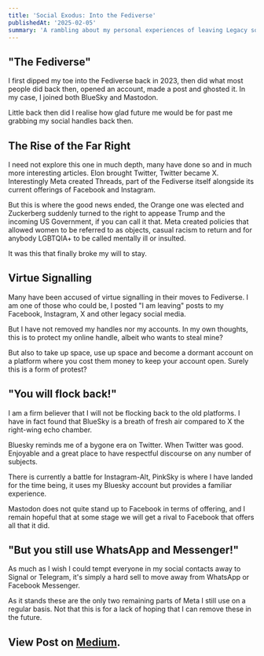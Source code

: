 ```yaml
---
title: 'Social Exodus: Into the Fediverse'
publishedAt: '2025-02-05'
summary: 'A rambling about my personal experiences of leaving Legacy social media and moving to Fediverse.'
---
```

## "The Fediverse"

I first dipped my toe into the Fediverse back in 2023, then did what most people did back then, opened an account, made a post and ghosted it. In my case, I joined both BlueSky and Mastodon.

Little back then did I realise how glad future me would be for past me grabbing my social handles back then.

## The Rise of the Far Right

I need not explore this one in much depth, many have done so and in much more interesting articles. Elon brought Twitter, Twitter became X.
Interestingly Meta created Threads, part of the Fediverse itself alongside its current offerings of Facebook and Instagram.

But this is where the good news ended, the Orange one was elected and Zuckerberg suddenly turned to the right to appease Trump and the incoming US Government, if you can call it that. Meta created policies that allowed women to be referred to as objects, casual racism to return and for anybody LGBTQIA+ to be called mentally ill or insulted.

It was this that finally broke my will to stay.

## Virtue Signalling

Many have been accused of virtue signalling in their moves to Fediverse. I am one of those who could be, I posted "I am leaving" posts to my Facebook, Instagram, X and other legacy social media.

But I have not removed my handles nor my accounts. In my own thoughts, this is to protect my online handle, albeit who wants to steal mine?

But also to take up space, use up space and become a dormant account on a platform where you cost them money to keep your account open. Surely this is a form of protest?

## "You will flock back!"

I am a firm believer that I will not be flocking back to the old platforms. I have in fact found that BlueSky is a breath of fresh air compared to X the right-wing echo chamber.

Bluesky reminds me of a bygone era on Twitter. When Twitter was good. Enjoyable and a great place to have respectful discourse on any number of subjects.

There is currently a battle for Instagram-Alt, PinkSky is where I have landed for the time being, it uses my Bluesky account but provides a familiar experience.

Mastodon does not quite stand up to Facebook in terms of offering, and I remain hopeful that at some stage we will get a rival to Facebook that offers all that it did.

## "But you still use WhatsApp and Messenger!"

As much as I wish I could tempt everyone in my social contacts away to Signal or Telegram, it's simply a hard sell to move away from WhatsApp or Facebook Messenger.

As it stands these are the only two remaining parts of Meta I still use on a regular basis. Not that this is for a lack of hoping that I can remove these in the future.

## View Post on <a href="https://lp0nfire.medium.com/social-exodus-into-the-fediverse-3568119350b4">Medium</a>.
